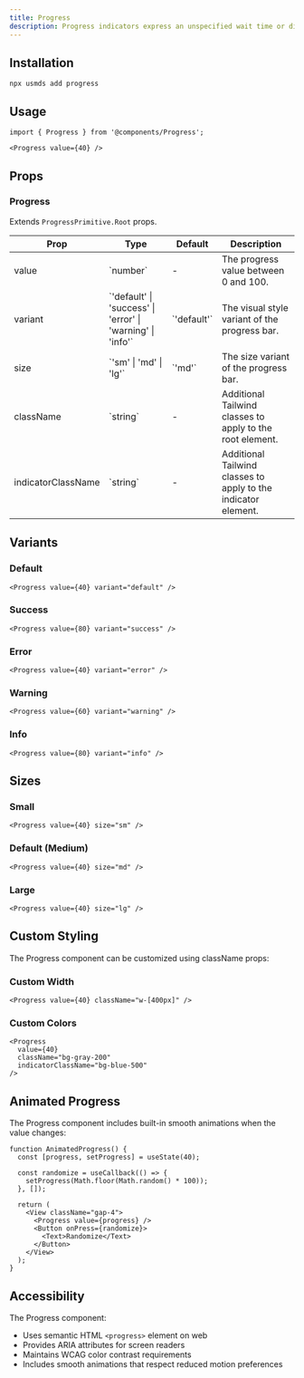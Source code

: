 ```yaml
---
title: Progress
description: Progress indicators express an unspecified wait time or display the length of a process.
---
```


## Installation

```package-install
npx usmds add progress
```

## Usage

```tsx
import { Progress } from '@components/Progress';

<Progress value={40} />
```

## Props

### Progress

Extends `ProgressPrimitive.Root` props.

<table>
  <thead>
    <tr>
      <th>Prop</th>
      <th>Type</th>
      <th>Default</th>
      <th>Description</th>
    </tr>
  </thead>
  <tbody>
    <tr>
      <td>value</td>
      <td>`number`</td>
      <td>-</td>
      <td>The progress value between 0 and 100.</td>
    </tr>
    <tr>
      <td>variant</td>
      <td>`'default' | 'success' | 'error' | 'warning' | 'info'`</td>
      <td>`'default'`</td>
      <td>The visual style variant of the progress bar.</td>
    </tr>
    <tr>
      <td>size</td>
      <td>`'sm' | 'md' | 'lg'`</td>
      <td>`'md'`</td>
      <td>The size variant of the progress bar.</td>
    </tr>
    <tr>
      <td>className</td>
      <td>`string`</td>
      <td>-</td>
      <td>Additional Tailwind classes to apply to the root element.</td>
    </tr>
    <tr>
      <td>indicatorClassName</td>
      <td>`string`</td>
      <td>-</td>
      <td>Additional Tailwind classes to apply to the indicator element.</td>
    </tr>
  </tbody>
</table>

## Variants

### Default

```tsx
<Progress value={40} variant="default" />
```

### Success

```tsx
<Progress value={80} variant="success" />
```

### Error

```tsx
<Progress value={40} variant="error" />
```

### Warning

```tsx
<Progress value={60} variant="warning" />
```

### Info

```tsx
<Progress value={80} variant="info" />
```

## Sizes

### Small
```tsx
<Progress value={40} size="sm" />
```

### Default (Medium)
```tsx
<Progress value={40} size="md" />
```

### Large
```tsx
<Progress value={40} size="lg" />
```

## Custom Styling

The Progress component can be customized using className props:

### Custom Width
```tsx
<Progress value={40} className="w-[400px]" />
```

### Custom Colors
```tsx
<Progress 
  value={40} 
  className="bg-gray-200" 
  indicatorClassName="bg-blue-500"
/>
```

## Animated Progress

The Progress component includes built-in smooth animations when the value changes:

```tsx
function AnimatedProgress() {
  const [progress, setProgress] = useState(40);

  const randomize = useCallback(() => {
    setProgress(Math.floor(Math.random() * 100));
  }, []);

  return (
    <View className="gap-4">
      <Progress value={progress} />
      <Button onPress={randomize}>
        <Text>Randomize</Text>
      </Button>
    </View>
  );
}
```

## Accessibility

The Progress component:
- Uses semantic HTML `<progress>` element on web
- Provides ARIA attributes for screen readers
- Maintains WCAG color contrast requirements
- Includes smooth animations that respect reduced motion preferences
